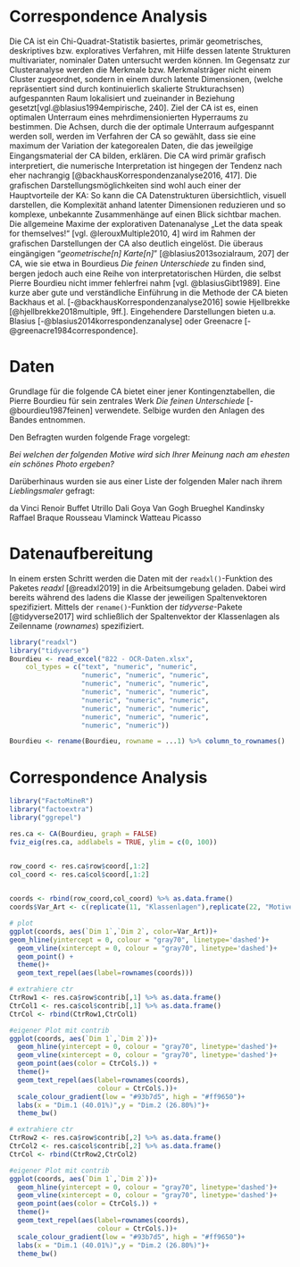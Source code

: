 # Correspondence Analysis

Die CA ist ein Chi-Quadrat-Statistik basiertes, primär geometrisches, deskriptives bzw. exploratives Verfahren, mit Hilfe dessen latente Strukturen multivariater, nominaler Daten untersucht werden können. Im Gegensatz zur Clusteranalyse werden die Merkmale bzw. Merkmalsträger nicht einem Cluster zugeordnet, sondern in einem durch latente Dimensionen, (welche repräsentiert sind durch kontinuierlich skalierte Strukturachsen) aufgespannten Raum lokalisiert und zueinander in Beziehung gesetzt[vgl.@blasius1994empirische, 240]. Ziel der CA ist es, einen optimalen Unterraum eines mehrdimensionierten Hyperraums zu bestimmen. Die Achsen, durch die der optimale Unterraum aufgespannt werden soll, werden im Verfahren der CA so gewählt, dass sie eine maximum der Variation der kategorealen Daten, die das jeweilgige Eingangsmaterial der CA bilden, erklären. Die CA wird primär graﬁsch interpretiert, die numerische Interpretation ist hingegen der Tendenz nach eher nachrangig [@backhausKorrespondenzanalyse2016, 417]. Die graﬁschen Darstellungsmöglichkeiten sind wohl auch einer der Hauptvorteile der KA: So kann die CA Datenstrukturen übersichtlich, visuell darstellen, die Komplexität anhand latenter Dimensionen reduzieren und so komplexe, unbekannte Zusammenhänge auf einen Blick sichtbar machen. Die allgemeine Maxime der explorativen Datenanalyse „Let the data speak for themselves!“ [vgl. @lerouxMultiple2010, 4] wird im Rahmen der graﬁschen Darstellungen der CA also deutlich eingelöst. Die überaus eingängigen "*geometrische[n] Karte[n]*" [@blasius2013sozialraum, 207] der CA, wie sie etwa in Bourdieus *Die feinen Unterschiede* zu ﬁnden sind, bergen jedoch auch eine Reihe von interpretatorischen Hürden, die selbst Pierre Bourdieu nicht immer fehlerfrei nahm [vgl. @blasiusGibt1989]. Eine kurze aber gute und verständliche Einführung in die Methode der CA bieten Backhaus et al. [-@backhausKorrespondenzanalyse2016] sowie Hjellbrekke [@hjellbrekke2018multiple, 9ff.]. Eingehendere Darstellungen bieten u.a. Blasius [-@blasius2014korrespondenzanalyse] oder Greenacre [-@greenacre1984correspondence].

# Daten

Grundlage für die folgende CA bietet einer jener Kontingenztabellen, die Pierre Bourdieu für sein zentrales Werk *Die feinen Unterschiede* [-@bourdieu1987feinen] verwendete. Selbige wurden den Anlagen des Bandes entnommen. 

Den Befragten wurden folgende Frage vorgelegt: 

*Bei welchen der folgenden Motive wird sich Ihrer Meinung nach am ehesten ein schönes Photo ergeben?*

Darüberhinaus wurden sie aus einer Liste der folgenden Maler nach ihrem *Lieblingsmaler* gefragt:

da Vinci 
Renoir 
Buffet 
Utrillo
Dali 
Goya 
Van Gogh 
Brueghel
Kandinsky 
Raffael 
Braque 
Rousseau
Vlaminck 
Watteau 
Picasso

# Datenaufbereitung

In einem ersten Schritt werden die Daten mit der `readxl()`-Funktion des Paketes *readxl* [@readxl2019] in die Arbeitsumgebung geladen. Dabei wird bereits während des ladens die Klasse der jeweiligen Spaltenvektoren spezifiziert.  Mittels der `rename()`-Funktion der *tidyverse*-Pakete [@tidyverse2017] wird schließlich der Spaltenvektor der Klassenlagen als Zeilenname (*rownames*) spezifiziert.

```r
library("readxl")
library("tidyverse")
Bourdieu <- read_excel("822 - OCR-Daten.xlsx", 
    col_types = c("text", "numeric", "numeric", 
                  "numeric", "numeric", "numeric", 
                  "numeric", "numeric", "numeric", 
                  "numeric", "numeric", "numeric", 
                  "numeric", "numeric", "numeric", 
                  "numeric", "numeric", "numeric", 
                  "numeric", "numeric", "numeric",
                  "numeric", "numeric"))

Bourdieu <- rename(Bourdieu, rowname = ...1) %>% column_to_rownames()
```

# Correspondence Analysis



```r
library("FactoMineR")
library("factoextra")
library("ggrepel")

res.ca <- CA(Bourdieu, graph = FALSE)
fviz_eig(res.ca, addlabels = TRUE, ylim = c(0, 100)) 


row_coord <- res.ca$row$coord[,1:2]
col_coord <- res.ca$col$coord[,1:2]

 
coords <- rbind(row_coord,col_coord) %>% as.data.frame()
coords$Var_Art <- c(replicate(11, "Klassenlagen"),replicate(22, "Motive_Kuenstler"))

# plot
ggplot(coords, aes(`Dim 1`,`Dim 2`, color=Var_Art))+
geom_hline(yintercept = 0, colour = "gray70", linetype='dashed')+
  geom_vline(xintercept = 0, colour = "gray70", linetype='dashed')+
  geom_point() +
  theme()+ 
  geom_text_repel(aes(label=rownames(coords)))
```

```r
# extrahiere ctr
CtrRow1 <- res.ca$row$contrib[,1] %>% as.data.frame()
CtrCol1 <- res.ca$col$contrib[,1] %>% as.data.frame()
CtrCol <- rbind(CtrRow1,CtrCol1) 

#eigener Plot mit contrib 
ggplot(coords, aes(`Dim 1`,`Dim 2`))+
  geom_hline(yintercept = 0, colour = "gray70", linetype='dashed')+
  geom_vline(xintercept = 0, colour = "gray70", linetype='dashed')+
  geom_point(aes(color = CtrCol$.)) +
  theme()+ 
  geom_text_repel(aes(label=rownames(coords),
                      colour = CtrCol$.))+
  scale_colour_gradient(low = "#93b7d5", high = "#ff9650")+
  labs(x = "Dim.1 (40.01%)",y = "Dim.2 (26.80%)")+
  theme_bw()
```

```r
# extrahiere ctr
CtrRow2 <- res.ca$row$contrib[,2] %>% as.data.frame()
CtrCol2 <- res.ca$col$contrib[,2] %>% as.data.frame()
CtrCol <- rbind(CtrRow2,CtrCol2) 

#eigener Plot mit contrib 
ggplot(coords, aes(`Dim 1`,`Dim 2`))+
  geom_hline(yintercept = 0, colour = "gray70", linetype='dashed')+
  geom_vline(xintercept = 0, colour = "gray70", linetype='dashed')+
  geom_point(aes(color = CtrCol$.)) +
  theme()+ 
  geom_text_repel(aes(label=rownames(coords),
                      colour = CtrCol$.))+
  scale_colour_gradient(low = "#93b7d5", high = "#ff9650")+
  labs(x = "Dim.1 (40.01%)",y = "Dim.2 (26.80%)")+
  theme_bw()
```
